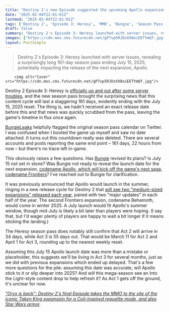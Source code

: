 ```yaml
---
title: "Destiny 2's new Episode suggested the upcoming Apollo expansion will launch on July 15, but that date has mysteriously been scrubbed from the game"
date: "2025-02-04T22:01:01Z"
lastmod: "2025-02-04T22:01:01Z"
tags: ['Destiny 2', 'Episode 3: Heresy', 'MMO', 'Bungie', 'Season Pass', 'Apollo', 'Frontiers', 'Roguelite', 'PC', 'Xbox', 'PlayStation']
draft: false
summary: "Destiny 2's Episode 3: Heresy launched with server issues, revealing a surprisingly long 161-day season pass ending July 15, 2025, potentially impacting the release of the next expansion, Apollo."
images: ["https://cdn.mos.cms.futurecdn.net/gP7vp5RJDzXX8oiEETYmQf.jpg"]
layout: PostSimple
---
```

> Destiny 2's Episode 3: Heresy launched with server issues, revealing a surprisingly long 161-day season pass ending July 15, 2025, potentially impacting the release of the next expansion, Apollo.


        <img alt="Cover" src="https://cdn.mos.cms.futurecdn.net/gP7vp5RJDzXX8oiEETYmQf.jpg"/>
        
Destiny 2 Episode 3: Heresy is [<u>officially up and out after some server troubles</u>](https://www.gamesradar.com/games/destiny/bungie-yanked-destiny-2-servers-offline-for-emergency-maintenance-as-episode-3-heresy-got-off-to-a-rocky-start-but-it-looks-like-were-back-in-business/), and the new season pass brought the surprising news that this content cycle will last a staggering 161 days, evidently ending with the July 15, 2025 reset. The thing is, we hadn't received an exact release date before this and that news was quickly scrubbed from the pass, leaving the game's timeline in flux once again.

[<u>BungieLeaks</u>](https://x.com/Bungie_Leaks/status/1886878661284126876) helpfully flagged the original season pass calendar on Twitter. I was confused when I booted the game up myself and saw no date attached. It turns out this countdown really was deleted. There are several accounts and posts reporting the same end point – 161 days, 22 hours from now – but there's no trace left in-game.

This obviously raises a few questions. Has [Bungie](https://www.gamesradar.com/tag/bungie/) revised its plans? Is July 15 not set in stone? Was Bungie not ready to reveal the launch date for the next expansion, [<u>codename Apollo, which will kick off the game's next saga, codename Frontiers</u>](https://www.gamesradar.com/games/destiny/bungie-confirms-destiny-2-is-done-with-annual-expansions-and-episodes-now-the-mmo-will-get-2-medium-sized-expansions-plus-4-free-updates-a-year/)? I've reached out to Bungie for clarification.

It was previously announced that Apollo would launch in the summer, ringing in a new release cycle for Destiny 2 that [<u>will see two "medium-sized expansions" released each year</u>](https://www.gamesradar.com/games/destiny/bungie-says-destiny-2s-new-medium-sized-expansions-are-about-as-big-as-rise-of-iron-from-the-original-destiny-and-the-first-is-a-metroidvania-inside-the-mmo/), paired with two "major updates" in each half of the year. The second Frontiers expansion, codename Behemoth, would come in winter 2025. A July launch would fit Apollo's summer window, though mid-July is likely a bit later than players were hoping. (I say that, but I'd wager plenty of players are happy to wait a bit longer if it means sticking the landing.)

The Heresy season pass does notably still confirm that Act 2 will arrive in 34 days, while Act 3 is 55 days out. That would be March 11 for Act 2 and April 1 for Act 3, rounding up to the nearest weekly reset.

Assuming this July 15 Apollo launch date was more than a mistake or placeholder, this suggests we'll be living in Act 3 for several months, just as we did with previous expansions which ended up delayed. That's a few more questions for the pile: assuming this date was accurate, will Apollo stick to it or slip deeper into 2025? And will this mega-season see an Into the Light-style content drop to help refresh it? As Act 1 gets off the ground, it's unclear for now.

[<u><em>"Oryx is back": Destiny 2's final Episode takes the MMO to the site of the iconic Taken King expansion for a Coil-inspired roguelite mode, and also Star Wars armor</em></u>](https://www.gamesradar.com/games/destiny/oryx-is-back-destiny-2s-final-episode-takes-the-mmo-to-the-site-of-the-iconic-taken-king-expansion-for-a-coil-inspired-roguelite-mode-and-also-star-wars-armor/)*.*
        